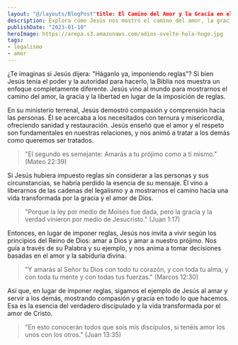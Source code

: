 ```yaml
---
layout: "@/layouts/BlogPost"title: El Camino del Amor y la Gracia en el Mensaje de Jesús.
description: Explora cómo Jesús nos mostró el camino del amor, la gracia y la libertad en lugar de imponer reglas. Descubre cómo su enfoque compasivo y su llamado al amor y la sabiduría divina nos guían hacia una vida transformada por el amor de Cristo.
publishDate: "2023-01-10"
heroImage: https://arepa.s3.amazonaws.com/adios-svelte-hola-hugo.jpg
tags:
- legalismo
- amor
---
```



¿Te imaginas si Jesús dijera: "Háganlo ya, imponiendo reglas"? Si bien Jesús tenía el poder y la autoridad para hacerlo, la Biblia nos muestra un enfoque completamente diferente. Jesús vino al mundo para mostrarnos el camino del amor, la gracia y la libertad en lugar de la imposición de reglas.

En su ministerio terrenal, Jesús demostró compasión y comprensión hacia las personas. Él se acercaba a los necesitados con ternura y misericordia, ofreciendo sanidad y restauración. Jesús enseñó que el amor y el respeto son fundamentales en nuestras relaciones, y nos animó a tratar a los demás como queremos ser tratados.

> "El segundo es semejante: Amarás a tu prójimo como a ti mismo." (Mateo 22:39)

Si Jesús hubiera impuesto reglas sin considerar a las personas y sus circunstancias, se habría perdido la esencia de su mensaje. Él vino a liberarnos de las cadenas del legalismo y a mostrarnos el camino hacia una vida transformada por la gracia y el amor de Dios.

> "Porque la ley por medio de Moisés fue dada, pero la gracia y la verdad vinieron por medio de Jesucristo." (Juan 1:17)

Entonces, en lugar de imponer reglas, Jesús nos invita a vivir según los principios del Reino de Dios: amar a Dios y amar a nuestro prójimo. Nos guía a través de su Palabra y su ejemplo, y nos anima a tomar decisiones basadas en el amor y la sabiduría divina.

> "Y amarás al Señor tu Dios con todo tu corazón, y con toda tu alma, y con toda tu mente y con todas tus fuerzas." (Marcos 12:30)

Así que, en lugar de imponer reglas, sigamos el ejemplo de Jesús al amar y servir a los demás, mostrando compasión y gracia en todo lo que hacemos. Esa es la esencia del verdadero discipulado y la vida transformada por el amor de Cristo.

> "En esto conocerán todos que sois mis discípulos, si tenéis amor los unos con los otros." (Juan 13:35)